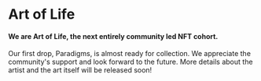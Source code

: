 

# Art of Life
#### We are Art of Life, the next entirely community led NFT cohort.

Our first drop, Paradigms, is almost ready for collection.
We appreciate the community's support and look forward to the future. More details about the artist and the art itself will be released soon!

<CountDown/>
